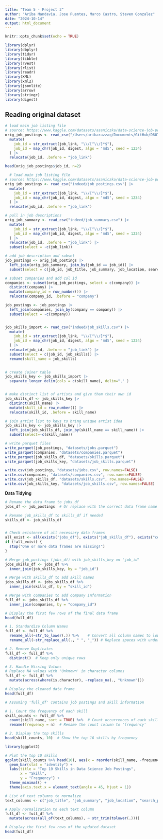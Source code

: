 ```yaml
---
title: "Team 5 - Project 3"
author: "Ariba Mandavia, Jose Fuentes, Marco Castro, Steven Gonzalez"
date: "2024-10-14"
output: html_document
---
```

  
```r
knitr::opts_chunk$set(echo = TRUE)

library(dplyr)
library(dbplyr)
library(tidyr)
library(tibble)
library(rvest)
library(rlist)
library(readr)
library(XML)
library(xml2)
library(jsonlite)
library(arrow)
library(stringr)
library(digest)
```

## Reading original dataset

```r

# load main job listing file
# source: https://www.kaggle.com/datasets/asaniczka/data-science-job-postings-and-skills
orig_job_postings <- read_csv("/Users/aribarazzaq/Documents/GitHub/D607_Project3/indeed/job_postings.csv") |>
  mutate(
    job_id = str_extract(job_link, "\\/[^\\/]*$"),
    job_id = map_chr(job_id, digest, algo = 'md5', seed = 1234)
  ) |>
  relocate(job_id, .before = "job_link") 

head(orig_job_postings$job_id, n=2)
```

```r

  # load main job listing file
# source: https://www.kaggle.com/datasets/asaniczka/data-science-job-postings-and-skills
orig_job_postings <- read_csv("indeed/job_postings.csv") |>
  mutate(
    job_id = str_extract(job_link, "\\/[^\\/]*$"),
    job_id = map_chr(job_id, digest, algo = 'md5', seed = 1234)
  ) |>
  relocate(job_id, .before = "job_link") 

# pull in job descriptions
orig_job_summary <- read_csv("indeed/job_summary.csv") |>
  mutate(
    job_id = str_extract(job_link, "\\/[^\\/]*$"),
    job_id = map_chr(job_id, digest, algo = 'md5', seed = 1234)
  ) |>
  relocate(job_id, .before = "job_link") |>
  subset(select = -c(job_link))

# add job description and subset
job_postings <- orig_job_postings |> 
  left_join(orig_job_summary, join_by(job_id == job_id)) |>
  subset(select = c(job_id, job_title, job_summary, job_location, search_position, job_level, job_type, company))

# subset companies and add col id  
companies <- subset(orig_job_postings, select = c(company)) |>
  distinct(company) |>
  mutate(company_id = row_number()) |>
  relocate(company_id, .before = "company") 

job_postings <- job_postings |>
  left_join(companies, join_by(company == company)) |>
  subset(select = -c(company))


job_skills_import <- read_csv("indeed/job_skills.csv") |>
  mutate(
    job_id = str_extract(job_link, "\\/[^\\/]*$"),
    job_id = map_chr(job_id, digest, algo = 'md5', seed = 1234)
  ) |>
  relocate(job_id, .before = "job_link") |>
  subset(select = c(job_id, job_skills)) |>
  rename(skill_name = job_skills)
  

# create joiner table
job_skills_key <- job_skills_import |>
  separate_longer_delim(cols = c(skill_name), delim="," )


# make distinct list of artists and give them their own id
job_skills_df <- job_skills_key |>
  distinct(skill_name) |>
  mutate(skill_id = row_number()) |>
  relocate(skill_id, .before = skill_name)

# join artist list to keys to bring unique artist idea 
job_skills_key <- job_skills_key |>
  left_join(job_skills_df, join_by(skill_name == skill_name)) |>
  subset(select=-c(skill_name))

# write parquet files
write_parquet(job_postings, "datasets/jobs.parquet")
write_parquet(companies, "datasets/companies.parquet")
write_parquet(job_skills_df, "datasets/skills.parquet")
write_parquet(job_skills_key, "datasets/job_skills.parquet")

write.csv(job_postings, "datasets/jobs.csv", row.names=FALSE)
write.csv(companies, "datasets/companies.csv", row.names=FALSE)
write.csv(job_skills_df, "datasets/skills.csv", row.names=FALSE)
write.csv(job_skills_key, "datasets/job_skills.csv", row.names=FALSE)

```


**Data Tidying**




```r
# Rename the data frame to jobs_df
jobs_df <- job_postings  # Or replace with the correct data frame name if it's different

# Rename job_skills_df to skills_df if needed
skills_df <- job_skills_df



```
```r
# Check existence of all necessary data frames
all_exist <- all(exists("jobs_df"), exists("job_skills_df"), exists("companies"), exists("skills_df"))
if (!all_exist) {
  stop("One or more data frames are missing!")
}

```
```r
# Merge job_postings (jobs_df) with job_skills_key on 'job_id'
jobs_skills_df <- jobs_df %>%
  inner_join(job_skills_key, by = "job_id")

# Merge with skills_df to add skill names
jobs_skills_df <- jobs_skills_df %>%
  inner_join(skills_df, by = "skill_id")

# Merge with companies to add company information
full_df <- jobs_skills_df %>%
  inner_join(companies, by = "company_id")

```
```r
# Display the first few rows of the final data frame
head(full_df)

```
```r

# 1. Standardize Column Names
full_df <- full_df %>%
  rename_all(~str_to_lower(.)) %>%    # Convert all column names to lowercase
  rename_all(~str_replace_all(., " ", "_")) # Replace spaces with underscores

# 2. Remove Duplicates
full_df <- full_df %>%
  distinct()  # Keep only unique rows

# 3. Handle Missing Values
# Replace NA values with 'Unknown' in character columns
full_df <- full_df %>%
  mutate(across(where(is.character), ~replace_na(., "Unknown")))

# Display the cleaned data frame
head(full_df)

```


```r


# Assuming 'full_df' contains job postings and skill information

# 1. Count the frequency of each skill
skill_counts <- full_df %>%
  count(skill_name, sort = TRUE) %>%  # Count occurrences of each skill and sort by frequency
  rename(frequency = n)  # Rename the count column to 'frequency'

# 2. Display the top skills
head(skill_counts, 10)  # Show the top 10 skills by frequency

```

```r
library(ggplot2)

# Plot the top 10 skills
ggplot(skill_counts %>% head(10), aes(x = reorder(skill_name, -frequency), y = frequency)) +
  geom_bar(stat = "identity") +
  labs(title = "Top 10 Skills in Data Science Job Postings",
       x = "Skill",
       y = "Frequency") +
  theme_minimal() +
  theme(axis.text.x = element_text(angle = 45, hjust = 1))

```

```r


# List of text columns to normalize
text_columns <- c("job_title", "job_summary", "job_location", "search_position", "company")

# Apply normalization to each text column
full_df <- full_df %>%
  mutate(across(all_of(text_columns), ~ str_trim(tolower(.))))

# Display the first few rows of the updated dataset
head(full_df)

```


